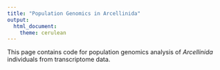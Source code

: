 ```yaml
---
title: "Population Genomics in Arcellinida"
output:
  html_document:
    theme: cerulean
---
```


This page contains code for population genomics analysis of *Arcellinida* individuals from transcriptome data.
